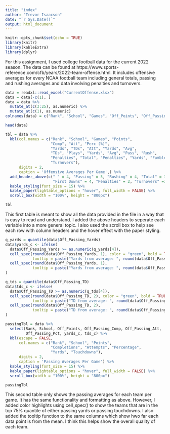 ```yaml
---
title: "index"
author: "Trevor Isaacson"
date: "`r Sys.Date()`"
output: html_document
---
```


```r
knitr::opts_chunk$set(echo = TRUE)
library(knitr)
library(kableExtra)
library(dplyr)
```

For this assignment, I used college football data for the current 2022 season.  The data can be found at https://www.sports-reference.com/cfb/years/2022-team-offense.html.  It includes offensive averages for every NCAA football team including general totals, passing and rushing averages and data involving penalties and turnovers.        
    
```r
data = readxl::read_excel("CurrentOffense.xlsx")
data = data[-c(1), ]
data = data %>% 
  mutate_at(c(3:25), as.numeric) %>%
  mutate_at(c(1), as.numeric)
colnames(data) = c("Rank", "School", "Games", "Off_Points", "Off_Passing_Comp", "Off_Passing_Att", "Off_Passing_Pct", "Off_Passing_Yards", "Off_Passing_TD", "Off_Rushing_Att", "Off_Rushing_Yards", "Off_Rushing_Avg", "Off_Rushing_TD", "Off_Total_Plays", "Off_Total_Yards", "Off_Total_Avg", "Off_FirstDowns_Pass", "Off_FirstDowns_Rush", "Off_FirstDowns_Pens", "Off_FirstDowns_Total", "Off_Penalties", "Off_Penalty_Yards", "Off_Fumble", "Off_Int", "Off_Turnovers")

head(data)
```


```r
tbl = data %>%
  kbl(col.names = c("Rank", "School", "Games", "Points", 
                    "Comp", "Att", "Perc (%)", 
                    "Yards", "TDs", "Att", "Yards", "Avg", 
                    "TDs", "Plays", "Yards", "Avg", "Pass", "Rush", 
                    "Penalties", "Total", "Penalties", "Yards", "Fumble", "Int", 
                    "Turnovers"),
      digits = 2,
      caption = 'Offensive Averages Per Game',) %>%
  add_header_above(c(" " = 4, "Passing" = 5, "Rushing" = 4, "Total" = 3,
                     "First Downs" = 4, "Penalties" = 2, "Turnovers" =3)) %>%
  kable_styling(font_size = 15) %>%
  kable_paper(lightable_options = "hover", full_width = FALSE) %>%
  scroll_box(width = "100%", height = "800px")

tbl
```

This first table is meant to show all the data provided in the file in a way that is easy to read and understand.  I added the above headers to seperate each variable into a more general topic.  I also used the scroll box to help see each row with column headers and the hover effect with the paper styling.        

```r
q_yards = quantile(data$Off_Passing_Yards)
data$yards_c <- ifelse(
  data$Off_Passing_Yards >= as.numeric(q_yards[4]),
  cell_spec(round(data$Off_Passing_Yards, 1), color = "green", bold = TRUE,
            tooltip = paste("Yards from average: ", round(data$Off_Passing_Yards - q_yards[3], 2))),
  cell_spec(round(data$Off_Passing_Yards, 1), 
            tooltip = paste("Yards from average: ", round(data$Off_Passing_Yards - q_yards[3], 2)))
)

q_tds = quantile(data$Off_Passing_TD)
data$tds_c <- ifelse(
  data$Off_Passing_TD >= as.numeric(q_tds[4]),
  cell_spec(round(data$Off_Passing_TD, 2), color = "green", bold = TRUE,
            tooltip = paste("TD from average: ", round(data$Off_Passing_TD - q_tds[3], 2))),
  cell_spec(round(data$Off_Passing_TD, 2), 
            tooltip = paste("TD from average: ", round(data$Off_Passing_TD - q_tds[3], 2)))
)
```


```r
passingTbl = data %>%
  select(Rank, School, Off_Points, Off_Passing_Comp, Off_Passing_Att,
         Off_Passing_Pct, yards_c, tds_c) %>%
  kbl(escape = FALSE,
      col.names = c("Rank", "School", "Points", 
                    "Completions", "Attempts", "Percentage", 
                    "Yards", "Touchdowns"),
      digits = 2,
      caption = 'Passing Averages Per Game') %>%
  kable_styling(font_size = 15) %>%
  kable_paper(lightable_options = "hover", full_width = FALSE) %>%
  scroll_box(width = "100%", height = "800px")

passingTbl
```

This second table only shows the passing averages for each team per game.  It has the same functionality and formatting as above.  However, I added color highlights using cell_spec() to show the teams that are in the top 75% quantile of either passing yards or passing touchdowns.  I also added the tooltip function to the same columns which show hwo far each data point is from the mean.  I think this helps show the overall quality of each team.  



